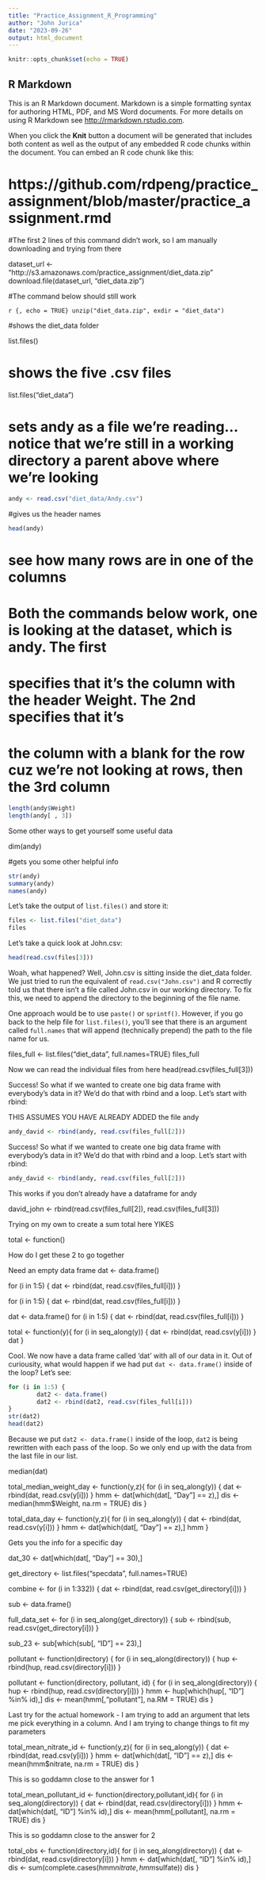 ```yaml
---
title: "Practice_Assignment_R_Programming"
author: "John Jurica"
date: "2023-09-26"
output: html_document
---
```


```r
knitr::opts_chunk$set(echo = TRUE)
```

## R Markdown

This is an R Markdown document. Markdown is a simple formatting syntax for authoring HTML, PDF, and MS Word documents. For more details on using R Markdown see <http://rmarkdown.rstudio.com>.

When you click the **Knit** button a document will be generated that includes both content as well as the output of any embedded R code chunks within the document. You can embed an R code chunk like this:





# https://github.com/rdpeng/practice_assignment/blob/master/practice_assignment.rmd 

#The first 2 lines of this command didn't work, so I am manually downloading and trying from there

dataset_url <- "http://s3.amazonaws.com/practice_assignment/diet_data.zip"
download.file(dataset_url, "diet_data.zip")

#The command below should still work

```r {, echo = TRUE}
unzip("diet_data.zip", exdir = "diet_data")
```


#shows the diet_data folder

list.files()

# shows the five .csv files

list.files("diet_data")

# sets andy as a file we're reading... notice that we're still in a working directory a parent above where we're looking

```r
andy <- read.csv("diet_data/Andy.csv")
```

#gives us the header names

```r
head(andy)
```

# see how many rows are in one of the columns
# Both the commands below work, one is looking at the dataset, which is andy. The first
# specifies that it's the column with the header Weight. The 2nd specifies that it's
# the column with a blank for the row cuz we're not looking at rows, then the 3rd column

```r
length(andy$Weight)
length(andy[ , 3])
```


Some other ways to get yourself some useful data

dim(andy)

#gets you some other helpful info

```r
str(andy)
summary(andy)
names(andy)
```

Let's take the output of `list.files()` and store it:
```r
files <- list.files("diet_data")
files
```



Let's take a quick look at John.csv:
```r
head(read.csv(files[3]))
```



Woah, what happened?  Well, John.csv is sitting inside the diet_data folder.  We just tried to run the equivalent of `read.csv("John.csv")` and R correctly told us that there isn't a file called John.csv in our working directory.  To fix this, we need to append the directory to the beginning of the file name.

One approach would be to use `paste()` or `sprintf()`.  However, if you go back to the help file for `list.files()`, you'll see that there is an argument called `full.names` that will append (technically prepend) the path to the file name for us.


files_full <- list.files("diet_data", full.names=TRUE)
files_full

Now we can read the individual files from here
head(read.csv(files_full[3]))


Success!  So what if we wanted to create one big data frame with everybody's data in it?  We'd do that with rbind and a loop.  Let's start with rbind:

THIS ASSUMES YOU HAVE ALREADY ADDED the file andy

```r
andy_david <- rbind(andy, read.csv(files_full[2]))
```

Success!  So what if we wanted to create one big data frame with everybody's data in it?  We'd do that with rbind and a loop.  Let's start with rbind:

```r
andy_david <- rbind(andy, read.csv(files_full[2]))
```

This works if you don't already have a dataframe for andy

david_john <- rbind(read.csv(files_full[2]), read.csv(files_full[3]))

Trying on my own to create a sum total here YIKES

total <- function()


How do I get these 2 to go together

Need an empty data frame
dat <- data.frame()


for (i in 1:5) {
dat <- rbind(dat, read.csv(files_full[i])) 
}  

for (i in 1:5) {
        dat <- rbind(dat, read.csv(files_full[i]))
}

dat <- data.frame()
for (i in 1:5) {
        dat <- rbind(dat, read.csv(files_full[i]))
}

total <- function(y){
for (i in seq_along(y)) {
        dat <- rbind(dat, read.csv(y[i]))
}
dat
}

Cool.  We now have a data frame called 'dat' with all of our data in it.  Out of curiousity, what would happen if we had put `dat <- data.frame()` inside of the loop?  Let's see:

```r
for (i in 1:5) {
        dat2 <- data.frame()
        dat2 <- rbind(dat2, read.csv(files_full[i]))
}
str(dat2)
head(dat2)
```

Because we put `dat2 <- data.frame()` inside of the loop, `dat2` is being rewritten with each pass of the loop.  So we only end up with the data from the last file in our list.


median(dat)




total_median_weight_day <- function(y,z){
     for (i in seq_along(y)) {
         dat <- rbind(dat, read.csv(y[i]))
     }
     hmm <- dat[which(dat[, "Day"] == z),]
     dis <- median(hmm$Weight, na.rm = TRUE)
     dis
 }




total_data_day <- function(y,z){
     for (i in seq_along(y)) {
         dat <- rbind(dat, read.csv(y[i]))
     }
     hmm <- dat[which(dat[, "Day"] == z),]
     hmm
 }


Gets you the info for a specific day

dat_30 <- dat[which(dat[, "Day"] == 30),]












get_directory <- list.files("specdata", full.names=TRUE)


combine <- for (i in 1:332)) {
dat <- rbind(dat, read.csv(get_directory[i]))
}


sub <- data.frame()

full_data_set <- for (i in seq_along(get_directory)) {
        sub <- rbind(sub, read.csv(get_directory[i]))
}



sub_23 <- sub[which(sub[, "ID"] == 23),]


pollutant <- function(directory) {
for (i in seq_along(directory)) {
hup <- rbind(hup, read.csv(directory[i]))
}


pollutant <- function(directory, pollutant, id) {
for (i in seq_along(directory)) {
hup <- rbind(hup, read.csv(directory[i]))
}
hmm <- hup[which(hup[, "ID"] %in% id),]
dis <- mean(hmm[,"pollutant"], na.RM = TRUE)
dis
}








Last try for the actual homework - I am trying to add an argument that lets me pick everything in a column.
And I am trying to change things to fit my parameters


total_mean_nitrate_id <- function(y,z){
     for (i in seq_along(y)) {
         dat <- rbind(dat, read.csv(y[i]))
     }
     hmm <- dat[which(dat[, "ID"] == z),]
     dis <- mean(hmm$nitrate, na.rm = TRUE)
     dis
 }


This is so goddamn close to the answer for 1

 total_mean_pollutant_id <- function(directory,pollutant,id){
     for (i in seq_along(directory)) {
         dat <- rbind(dat, read.csv(directory[i]))
     }
     hmm <- dat[which(dat[, "ID"] %in% id),]
     dis <- mean(hmm[,pollutant], na.rm = TRUE)
     dis
 }


This is so goddamn close to the answer for 2

 total_obs <- function(directory,id){
     for (i in seq_along(directory)) {
         dat <- rbind(dat, read.csv(directory[i]))
     }
     hmm <- dat[which(dat[, "ID"] %in% id),]
     dis <- sum(complete.cases(hmm$nitrate,hmm$sulfate))
     dis
 }

